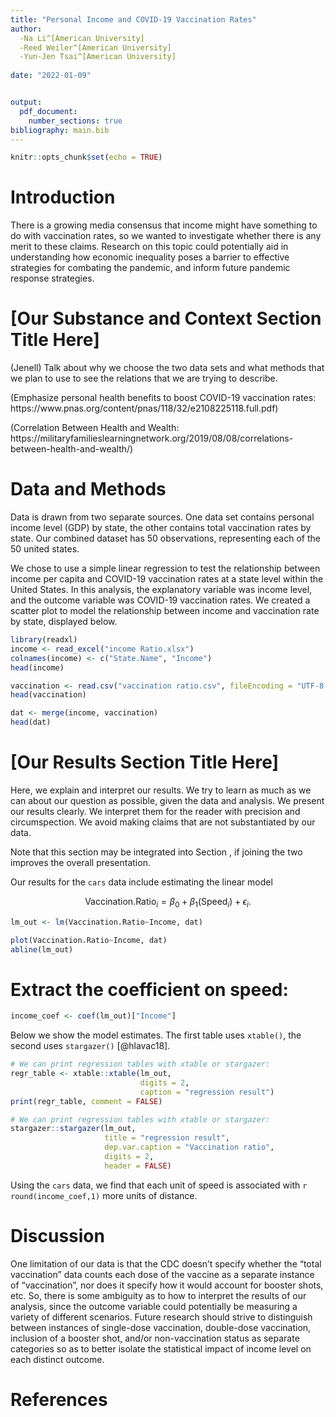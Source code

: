 ```yaml
---
title: "Personal Income and COVID-19 Vaccination Rates"
author: 
  -Na Li^[American University]
  -Reed Weiler^[American University]
  -Yun-Jen Tsai^[American University]
  
date: "2022-01-09"


output: 
  pdf_document:
    number_sections: true
bibliography: main.bib
---
```


```r
knitr::opts_chunk$set(echo = TRUE)
```




# Introduction

There is a growing media consensus that income might have something to do with vaccination rates, so we wanted to investigate whether there is any merit to these claims. Research on this topic could potentially aid in understanding how economic inequality poses a barrier to effective strategies for combating the pandemic, and inform future pandemic response strategies. 


# [Our Substance and Context Section Title Here]


(Jenell) Talk about why we choose the two data sets and what methods that we plan to use to see the relations that we are trying to describe. 

(Emphasize personal health benefits to boost COVID-19 vaccination rates: https://www.pnas.org/content/pnas/118/32/e2108225118.full.pdf)


(Correlation Between Health and Wealth: https://militaryfamilieslearningnetwork.org/2019/08/08/correlations-between-health-and-wealth/)

# Data and Methods
\label{section:data}

Data is drawn from two separate sources. One data set contains personal income level (GDP) by state, the other contains total vaccination rates by state. Our combined dataset has 50 observations, representing each of the 50 united states. 

We chose to use a simple linear regression to test the relationship between income per capita and COVID-19 vaccination rates at a state level within the United States. In this analysis, the explanatory variable was income level, and the outcome variable was COVID-19 vaccination rates. We created a scatter plot to model the relationship between income and vaccination rate by state, displayed below.

```r
library(readxl)
income <- read_excel("income Ratio.xlsx")
colnames(income) <- c("State.Name", "Income")
head(income)
```
```r
vaccination <- read.csv("vaccination ratio.csv", fileEncoding = "UTF-8-BOM")
head(vaccination)
```
```r
dat <- merge(income, vaccination)
head(dat)
```
# [Our Results Section Title Here]

Here, we explain and interpret our results. We try to learn as much as we can about our question as possible, given the data and analysis. We present our results clearly. We interpret them for the reader with precision and circumspection. We avoid making claims that are not substantiated by our data.

Note that this section may be integrated into Section \ref{section:data}, if joining the two improves the overall presentation.

Our results for the `cars` data include estimating the linear model 

$$\text{Vaccination.Ratio}_i = \beta_0 + \beta_1 (\text{Speed}_i) + \epsilon_i.$$

```r
lm_out <- lm(Vaccination.Ratio~Income, dat)
```

```r
plot(Vaccination.Ratio~Income, dat)
abline(lm_out)
```

# Extract the coefficient on speed:
```r
income_coef <- coef(lm_out)["Income"]
```

Below we show the model estimates. The first table uses `xtable()`, the second uses `stargazer()` [@hlavac18].

```r
# We can print regression tables with xtable or stargazer:
regr_table <- xtable::xtable(lm_out,
                             digits = 2,
                             caption = "regression result")
print(regr_table, comment = FALSE)
```

```r
# We can print regression tables with xtable or stargazer:
stargazer::stargazer(lm_out, 
                     title = "regression result",
                     dep.var.caption = "Vaccination ratio",
                     digits = 2,
                     header = FALSE)
```


Using the `cars` data, we find that each unit of speed is associated with `r round(income_coef,1)` more units of distance.

# Discussion

One limitation of our data is that the CDC doesn’t specify whether the “total vaccination” data counts each dose of the vaccine as a separate instance of “vaccination”, nor does it specify how it would account for booster shots, etc. So, there is some ambiguity as to how to interpret the results of our analysis, since the outcome variable could potentially be measuring a variety of different scenarios. Future research should strive to distinguish between instances of single-dose vaccination, double-dose vaccination, inclusion of a booster shot, and/or non-vaccination status as separate categories so as to better isolate the statistical impact of income level on each distinct outcome. 

# References 




